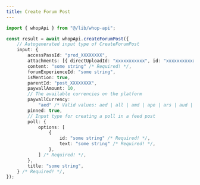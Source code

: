 ```yaml
---
title: Create Forum Post
---
```


```typescript
import { whopApi } from "@/lib/whop-api";

const result = await whopApi.createForumPost({
	// Autogenerated input type of CreateForumPost
	input: {
		accessPassId: "prod_XXXXXXXX",
		attachments: [{ directUploadId: "xxxxxxxxxxx", id: "xxxxxxxxxxx" }],
		content: "some string" /* Required! */,
		forumExperienceId: "some string",
		isMention: true,
		parentId: "post_XXXXXXXX",
		paywallAmount: 10,
		// The available currencies on the platform
		paywallCurrency:
			"aed" /* Valid values: aed | all | amd | ape | ars | aud | bam | bgn | bhd | bob | brl | bsd | cad | chf | clp | cop | crc | czk | dkk | dop | dzd | egp | etb | eth | eur | gbp | ghs | gmd | gtq | gyd | hkd | huf | idr | ils | inr | jmd | jod | jpy | kes | khr | krw | kwd | lkr | mad | mdl | mga | mkd | mnt | mop | mur | mxn | myr | nad | ngn | nok | nzd | omr | pen | php | pkr | pln | pyg | qar | ron | rsd | rub | rwf | sar | sek | sgd | thb | tnd | try | ttd | twd | tzs | usd | uyu | uzs | vnd | xcd | xof | zar */,
		pinned: true,
		// Input type for creating a poll in a feed post
		poll: {
			options: [
				{
					id: "some string" /* Required! */,
					text: "some string" /* Required! */,
				},
			] /* Required! */,
		},
		title: "some string",
	} /* Required! */,
});

```
